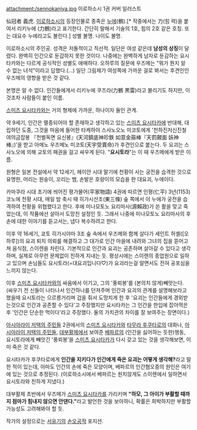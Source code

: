 attachment:/sennokanjya.jpg
이로하소시 1권 커버 일러스트

仙冠者 義虎. [[이로하소시]]의 등장인물로 종족은 [[누에]](鵺).[* 작중에서는 力(힘 력)을 붙여서 리키누에 (力鵺)라고 표기한다. 간단히 말해서 기술의 1호, 힘의 2호 같은 호칭. 또는 대요수 누에라고도 불린다.] 성별 불명. 나이도 불명. 

이로하소시의 주인공. 성격은 저돌적이고 직선적. 일단은 여성 같은데 '''남성의 상징'''이 달렸다. 완벽히 인간으로 둔갑하지 못한 것이다. 나중에는 완벽하게 남자로 둔감하는 요시타카와는 다르게 공식적인 성별도 애매하다. 오하루의 질문에 우즈메는 "뭐가 뭔지 알 수 없는 녀석"이라고 답했다.(…) 일단 그림체가 여성쪽에 가까운 걸로 봐서는 후견인인 우즈메의 영향을 받은 것 같다.

본명은 알 수 없다. 인간들에게서 리키누에 쿠즈라(力鵺 黒雷)라고 불리기도 하지만, 이것조차 사람들이 붙인 이름.

[[스미츠 요시타카]]와는 거의 형제에 가까운, 하나이자 둘인 관계.

약 9세기, 인간은 멸종되어야 할 존재하고 생각하고 있는 [[스미츠 요시타카]]에 반대해, 대립하던 도중, 그것을 마음에 들어한 타케하야 스사노오노 미코토에게 '천하진저신진철 여의금잡봉 『천벌독면 요신봉』(天河鎮底神珍鉄 如意金箍棒『天罰覿面 妖神棒』)'을 받고 아메노 우즈메노 미코토(天宇受賣命)가 후견인으로 붙는다. 두 요괴는 스사노오에 의해 교토의 패권을 걸고 싸우게 된다. "'''요시토라'''"는 이 때 우즈메에게 받은 이름.

원형은 일본 전설에서 약 12세기, 헤이안 시대 말기에 천황이 사는 궁전을 습격한 것으로 유명한, 머리는 원숭이, 꼬리는 뱀, 손발은 호랑이의 모습을 한 대요괴, 누에이다.

카마쿠라 시대 초기에 씌어진 평가물어(平家物語) 4권에 따르면 인평(仁平) 3년(1153) 코노에 천황 시대, 매일 밤 축시 때 히가시산조(東三條) 숲 쪽에서 이 누에가 궁전을 습격하여 천황을 위협했다고 한다. 후에 미나모토노 요리마사(源賴政)가 쏜 활을 맞고 죽었는데, 이 작품에선 살아서 도망친 설정인 듯. 그래서 나중에 미나모토노 요리마사의 후손에 대한 이야기를 듣고서는, 냅다 복수하려고 한다.

이후 약 16세기, 쿄토 히가시야마 3조 숲 속에서 우즈메와 함께 살다가 세인트 허셸([오하루])의 요괴 퇴치 의뢰를 해결하고 그 대가로 인간 마을에 내려와 그녀의 집을 뜯어고쳐 음식점, 스이렌을 차린다. 기본적으로 인간과 요괴는 공존하며 살아갈 수 있다고 생각하며, 실제로 아무런 문제없이 친하게 지내는 듯. 평상시에는 스이렌의 종업원으로 일하고 있으며 손님들도 요시토라(=대요괴입니다♡)가 요괴라는걸 알면서도 전혀 공포심을 느끼지 않는다.

이후 [[스미츠 요시타카]]와의 싸움에서 이기고, 그의 '풍뢰봉'를 (본의치 않게)빼앗는다. (싸우기 전 신들이 나타나서 인간하나를 던져주며 인간과 요괴의 관계를 설명해보라고 했을때 요시토라는 으르릉거리며 겁을 줘서 도망치게 한 후 '요괴는 인간들에게 경외받는것으로 인간과 공존할 수 있다'고 주장했지만 요시타카는 그 인간을 한입에 잡아먹은 후 '인간은 단순한 먹이다'라고 주장했다. 둘의 가치관의 차이를 잘 보여주는 장면이다.)

[[아시아라이 저택의 주민들]] 2권에서의 [[스미츠 요시타카]]와 [[타무라 후쿠타로]]의 대화나, [[아시아라이 저택의 주민들]], [[대부활제]]에서 보여준 [[베파르]]의 (인간을 싫어하는 듯한)행동, 요시토라에게 빼앗긴 '풍뢰봉'을 [[스미츠 요시타카]]가 다시 갖고 있는 것을 생각해보면, 이미 죽은 것 같다.

요시타카가 후쿠타로에게 '''인간을 지키다가 인간에게 죽은 요괴는 어떻게 생각해?'''라고 말한 적이 있는데, 아마도 인간의 손에 죽은 모양이며, 베파르의 인간혐오증의 원인은 여기에 있는 것으로 추정된다. (이로하소시에서 베파르는 원치않게도 스이렌에서 일하면서 요시토라와 친하게 지냈다.)

대부활제 초반에서 우즈메가 [[스미츠 요시타카]]를 가리키며 '''"하모, 그 아이가 부활할 때까지 점마가 힘내지 않으면 안댄다."'''라고 발언한 것을 보아하니, 확률은 희박하지만 부활할 가능성도 고려해봐야 할 듯.

작가의 설정으로는 [[서유기]]의 [[손오공]]적 포지션.
